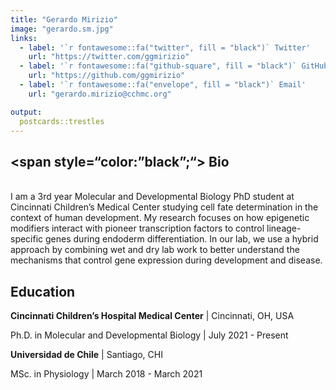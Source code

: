```yaml
---
title: "Gerardo Mirizio"
image: "gerardo.sm.jpg"
links:
  - label: '`r fontawesome::fa("twitter", fill = "black")` Twitter'
    url: "https://twitter.com/ggmirizio"
  - label: '`r fontawesome::fa("github-square", fill = "black")` GitHub'
    url: "https://github.com/ggmirizio"
  - label: '`r fontawesome::fa("envelope", fill = "black")` Email'
    url: "gerardo.mirizio@cchmc.org"

output:
  postcards::trestles
---
```


## <span style="color:  "black";"> Bio</span> 
<br>
I am a 3rd year Molecular and Developmental Biology PhD student at Cincinnati Children’s Medical Center studying cell fate determination in the context of human development. My research focuses on how epigenetic modifiers interact with pioneer transcription factors to control lineage-specific genes during endoderm differentiation. In our lab, we use a hybrid approach by combining wet and dry lab work to better understand the mechanisms that control gene expression during development and disease.

## Education

**Cincinnati Children’s Hospital Medical Center** | Cincinnati, OH, USA

Ph.D. in Molecular and Developmental Biology | July 2021 - Present

**Universidad de Chile** | Santiago, CHI

MSc. in Physiology | March 2018 - March 2021
